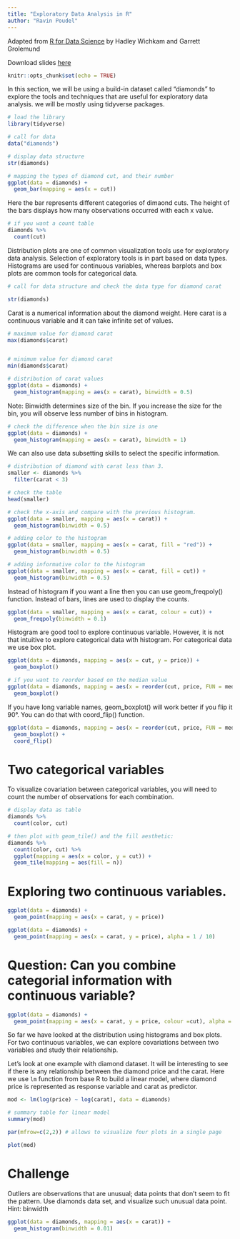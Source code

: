 ```yaml
---
title: "Exploratory Data Analysis in R"
author: "Ravin Poudel"
---
```

Adapted from [R for Data Science](http://r4ds.had.co.nz/) by Hadley Wichkam and Garrett Grolemund 

Download slides [here](Powerpoints/Exploratory Data Analysis.pdf)

```r
knitr::opts_chunk$set(echo = TRUE)
```
In this section, we will be using a build-in dataset called "diamonds" to explore the tools and techniques that are useful for exploratory data analysis. we will be mostly using tidyverse packages. 

```r
# load the library
library(tidyverse)
```

```r
# call for data  
data("diamonds")

# display data structure 
str(diamonds)
```

```r
# mapping the types of diamond cut, and their number
ggplot(data = diamonds) +
  geom_bar(mapping = aes(x = cut))
```

Here the bar represents different categories of dimaond cuts. The height of the bars displays how many observations occurred with each x value. 


```r
# if you want a count table 
diamonds %>% 
  count(cut)
```


Distribution plots are one of common visualization tools use for exploratory data analysis. Selection of exploratory tools is in part based on data types. Histograms are used for continuous variables, whereas barplots and box plots are common tools for categorical data. 


```r
# call for data structure and check the data type for diamond carat

str(diamonds)
```

Carat is a numerical information about the diamond weight. Here carat is a continuous variable and it can take infinite set of values. 

```r
# maximum value for diamond carat
max(diamonds$carat)


# minimum value for diamond carat
min(diamonds$carat)

```

```r
# distribution of carat values
ggplot(data = diamonds) +
  geom_histogram(mapping = aes(x = carat), binwidth = 0.5)

```

Note: Binwidth determines size of the bin. If you increase the size for the bin, you will observe less number of bins in histogram.

```r
# check the difference when the bin size is one
ggplot(data = diamonds) +
  geom_histogram(mapping = aes(x = carat), binwidth = 1)
```

We can also use data subsetting skills to select the specific information. 

```r
# distribution of diamond with carat less than 3.
smaller <- diamonds %>% 
  filter(carat < 3)

# check the table
head(smaller)

```

```r
# check the x-axis and compare with the previous histogram.
ggplot(data = smaller, mapping = aes(x = carat)) +
  geom_histogram(binwidth = 0.5)
```


```r
# adding color to the histogram
ggplot(data = smaller, mapping = aes(x = carat, fill = "red")) +
  geom_histogram(binwidth = 0.5)
```

```r
# adding informative color to the histogram
ggplot(data = smaller, mapping = aes(x = carat, fill = cut)) +
  geom_histogram(binwidth = 0.5)
```


Instead of histogram if you want a line then you can use geom_freqpoly() function. Instead of bars, lines are used to display the counts.

```r
ggplot(data = smaller, mapping = aes(x = carat, colour = cut)) +
  geom_freqpoly(binwidth = 0.1)
```


Histogram are good tool to explore continuous variable. However, it is not that intuitive to explore categorical data with histogram. For categorical data we use box plot.
```r
ggplot(data = diamonds, mapping = aes(x = cut, y = price)) +
  geom_boxplot()
```

```r
# if you want to reorder based on the median value
ggplot(data = diamonds, mapping = aes(x = reorder(cut, price, FUN = median), y = price)) +
  geom_boxplot()

```

If you have long variable names, geom_boxplot() will work better if you flip it 90°. You can do that with coord_flip() function.

```r
ggplot(data = diamonds, mapping = aes(x = reorder(cut, price, FUN = median), y = price)) +
  geom_boxplot() +
  coord_flip()
```

# Two categorical variables
To visualize covariation between categorical variables, you will need to count the number of observations for each combination. 

```r
# display data as table
diamonds %>% 
  count(color, cut)
```

```r
# then plot with geom_tile() and the fill aesthetic:
diamonds %>% 
  count(color, cut) %>%  
  ggplot(mapping = aes(x = color, y = cut)) +
  geom_tile(mapping = aes(fill = n))
```

# Exploring two continuous variables. 

```r
ggplot(data = diamonds) +
  geom_point(mapping = aes(x = carat, y = price))
```

```r
ggplot(data = diamonds) + 
  geom_point(mapping = aes(x = carat, y = price), alpha = 1 / 10)
```

# Question: Can you combine categorial information with continuous variable?

```r
ggplot(data = diamonds) + 
  geom_point(mapping = aes(x = carat, y = price, colour =cut), alpha = 1)

```


So far we have looked at the distribution using histograms and box plots. For two continuous variables, we can explore covariations between two variables and study their relationship.

Let's look at one example with diamond dataset. It will be interesting to see if there is any relationship between the diamond price and the carat. Here we use `lm` function from base R to build a linear model, where diamond price is represented as response variable and carat as predictor. 

```r
mod <- lm(log(price) ~ log(carat), data = diamonds)

# summary table for linear model
summary(mod)

par(mfrow=c(2,2)) # allows to visualize four plots in a single page

plot(mod)

```

# Challenge
Outliers are observations that are unusual; data points that don’t seem to fit the pattern. Use diamonds data set, and visualize such unusual data point. Hint: binwidth

```r
ggplot(data = diamonds, mapping = aes(x = carat)) +
  geom_histogram(binwidth = 0.01)
```





